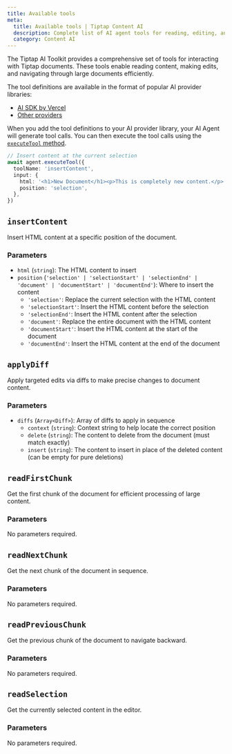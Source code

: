 ```yaml
---
title: Available tools
meta:
  title: Available tools | Tiptap Content AI
  description: Complete list of AI agent tools for reading, editing, and navigating document content.
  category: Content AI
---
```


The Tiptap AI Toolkit provides a comprehensive set of tools for interacting with Tiptap documents. These tools enable reading content, making edits, and navigating through large documents efficiently.

The tool definitions are available in the format of popular AI provider libraries:

- [AI SDK by Vercel](/content-ai/capabilities/ai-toolkit/tools/ai-sdk)
- [Other providers](/content-ai/capabilities/ai-toolkit/tools/other-providers)

When you add the tool definitions to your AI provider library, your AI Agent will generate tool calls. You can then execute the tool calls using the [`executeTool` method](/content-ai/capabilities/ai-toolkit/primitives/execute-ai-agent-tools).

```ts
// Insert content at the current selection
await agent.executeTool({
  toolName: 'insertContent',
  input: {
    html: '<h1>New Document</h1><p>This is completely new content.</p>',
    position: 'selection',
  },
})
```

## `insertContent`

Insert HTML content at a specific position of the document.

### Parameters

- `html` (`string`): The HTML content to insert
- `position` (`'selection' | 'selectionStart' | 'selectionEnd' | 'document' | 'documentStart' | 'documentEnd'`): Where to insert the content
  - `'selection'`: Replace the current selection with the HTML content
  - `'selectionStart'`: Insert the HTML content before the selection
  - `'selectionEnd'`: Insert the HTML content after the selection
  - `'document'`: Replace the entire document with the HTML content
  - `'documentStart'`: Insert the HTML content at the start of the document
  - `'documentEnd'`: Insert the HTML content at the end of the document

## `applyDiff`

Apply targeted edits via diffs to make precise changes to document content.

### Parameters

- `diffs` (`Array<Diff>`): Array of diffs to apply in sequence
  - `context` (`string`): Context string to help locate the correct position
  - `delete` (`string`): The content to delete from the document (must match exactly)
  - `insert` (`string`): The content to insert in place of the deleted content (can be empty for pure deletions)

## `readFirstChunk`

Get the first chunk of the document for efficient processing of large content.

### Parameters

No parameters required.

## `readNextChunk`

Get the next chunk of the document in sequence.

### Parameters

No parameters required.

## `readPreviousChunk`

Get the previous chunk of the document to navigate backward.

### Parameters

No parameters required.

## `readSelection`

Get the currently selected content in the editor.

### Parameters

No parameters required.
